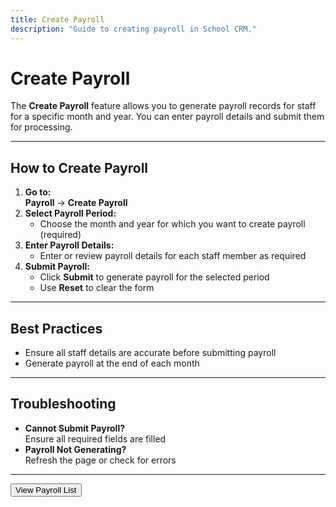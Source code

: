 ```yaml
---
title: Create Payroll
description: "Guide to creating payroll in School CRM."
---
```


# Create Payroll

The **Create Payroll** feature allows you to generate payroll records for staff for a specific month and year. You can enter payroll details and submit them for processing.

---

## How to Create Payroll

1. **Go to:**  
   **Payroll** → **Create Payroll**
2. **Select Payroll Period:**
   - Choose the month and year for which you want to create payroll (required)
3. **Enter Payroll Details:**
   - Enter or review payroll details for each staff member as required
4. **Submit Payroll:**
   - Click **Submit** to generate payroll for the selected period
   - Use **Reset** to clear the form

---

## Best Practices
- Ensure all staff details are accurate before submitting payroll
- Generate payroll at the end of each month

---

## Troubleshooting
- **Cannot Submit Payroll?**  
  Ensure all required fields are filled
- **Payroll Not Generating?**  
  Refresh the page or check for errors

---

<Button href="/payroll/list-payroll" variant="primary">
  View Payroll List
</Button> 